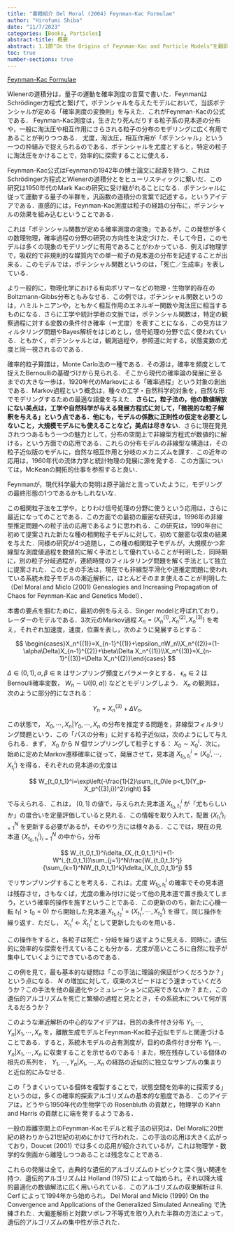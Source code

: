 ```yaml
---
title: "書籍紹介 Del Moral (2004) Feynman-Kac Formulae"
author: "Hirofumi Shiba"
date: "11/7/2023"
categories: [Books, Particles]
abstract-title: 概要
abstract: 1.1節"On the Origins of Feynman-Kac and Particle Models"を翻訳
toc: true
number-sections: true
---
```


```{=html}
<a class="embedly-card" href="https://link.springer.com/book/10.1007/978-1-4684-9393-1">Feynman-Kac Formulae</a><script async src="//cdn.embedly.com/widgets/platform.js" charset="UTF-8"></script>
```

::: {.callout-tip title="ポイント"}
Wienerの道積分は，量子の運動を確率測度の言葉で書いた．FeynmanはSchrödinger方程式と繋げて，ポテンシャルを与えたモデルにおいて，当該ポテンシャルが定める「確率測度の変換則」を与えた．これがFeynman-Kacの公式である．
Feynman-Kac測度は，生きたり死んだりする粒子系の見本道の分布や，一般に淘汰圧や相互作用にさらされる粒子の分布のモデリングに広く有用であることが判りつつある．
尤度，淘汰圧，相互作用が「ポテンシャル」という一つの枠組みで捉えられるのである．ポテンシャルを尤度とすると，特定の粒子に淘汰圧をかけることで，効率的に探索することに使える．
:::

Feynman-Kac公式はFeynmanの1942年の博士論文に起源を持つ．これはSchrödinger方程式とWienerの道積分とをヒューリスティックに繋いだ．この研究は1950年代のMark Kacの研究に受け継がれることになる．ポテンシャルに従って運動する量子の半群を，汎函数の道積分の言葉で記述する，というアイデアである．直感的には，Feynman-Kac測度は粒子の経路の分布に，ポテンシャルの効果を組み込むということである．

これは「ポテンシャル関数が定める確率測度の変換」であるが，この発想が多くの数理物理，確率過程の分野の研究の方向性を決定づけた．そして今日，このモデルは多くの現象のモデリングに有用であることがわかっている．例えば物理学で，吸収的で非規則的な媒質内での単一粒子の見本道の分布を記述することが出来る．このモデルでは，ポテンシャル関数というのは，「死亡／生成率」を表している．

より一般的に，物理化学における有向ポリマーなどの物理・生物学的存在のBoltzmann-Gibbs分布ともみなせる．この例では，ポテンシャル関数というのは，ハミルトニアンや，ともかく相互作用のエネルギー関数や淘汰圧に相当するものになる．さらに工学や統計学者の文脈では，ポテンシャル関数は，特定の観察過程に対する変数の条件付き確率（＝尤度）を表すことになる．この見方はフィルタリング問題やBayes解析をはじめとし，信号処理の分野で広く使われている．ともかく，ポテンシャルとは，観測過程や，参照道に対する，状態変数の尤度と同一視されるのである．

確率的粒子算譜は，Monte Carlo法の一種である．その源は，確率を頻度として捉えたBernoulliの基礎づけから見られる．そこから現代の確率論の発展に至るまでの大きな一歩は，1920年代のMarkovによる「確率過程」という対象の創出である．Markov過程という概念は，種々の工学・自然科学的対象を，自然な形でモデリングするための最適な語彙を与えた．**さらに，粒子法の，他の数値解放にない美点は，工学や自然科学が与える発展方程式に対して，「微視的な粒子解釈を与える」という点である．他にも，モデルの係数に正則性の仮定を必要としないこと，大規模モデルにも使えることなど，美点は尽きない**．さらに現在発見されつつあるもう一つの魅力として，分布の空間上で非線型方程式が数値的に解ける，という方面での応用である．これらの分布モデルの非線型な構造は，その粒子近似版のモデルに，自然な相互作用と分岐のメカニズムを課す．この近年の応用は，1960年代の流体力学と統計物理の発展に源を発する．この方面については，McKeanの開拓的仕事を参照すると良い．

Feynmanが，現代科学最大の発明は原子論だと言っていたように，モデリングの最終形態の1つであるかもしれないな．

この相関粒子法を工学や，とりわけ信号処理の分野に使うという応用は，さらに最近になってのことである．この方面での最初の厳密な研究は，1996年の非線型推定問題への粒子法の応用であるように思われる．この研究は，1990年台に初めて提案された新たな種の相関粒子モデルに対して，初めて厳密な収束の結果を与えた．同様の研究が4つ追随し，この種の相関粒子モデルが，大規模かつ非線型な測度値過程を数値的に解く手法として優れていることが判明した．同時期に，別の粒子分岐過程が，連続時間のフィルタリング問題を解く手法として独立に提案された．このときの手法は，現在でも非線型平滑化や道推定問題に使われている系統木粒子モデルの漸近解析に，ほとんどそのまま使えることが判明した（Del Moral and Miclo (2001) Genealogies and Increasing Propagation of Chaos for Feynman-Kac and Genetics Model）．

本書の要点を掴むために，最初の例を与える．Singer modelと呼ばれており，レーダーのモデルである．3次元のMarkov過程 $X_n=(X_n^{(1)},X_n^{(2)},X_n^{(3)})$ を考え，それぞれ加速度，速度，位置を表し，次のように発展するとする：

$$
\begin{cases}X_n^{(1)}=X_{n-1}^{(1)}+\epsilon_nW_n\\X_n^{(2)}=(1-\alpha\Delta)X_{n-1}^{(2)}+\beta\Delta X_n^{(1)}\\X_n^{(3)}=X_{n-1}^{(3)}+\Delta X_n^{(2)}\end{cases}
$$

$\Delta\in(0,1),\alpha,\beta\in\mathbb{R}$ はサンプリング頻度とパラメータとする． $\epsilon_n\in2$ はBernoulli確率変数， $W_n\sim\mathrm{U}([0,a])$ などとモデリングしよう． $X_n$ の観測は，次のように部分的になされる：

$$
Y_n=X_n^{(3)}+\Delta V_n.
$$

この状態で， $X_0,\cdots,X_n|Y_0,\cdots,X_n$ の分布を推定する問題を，非線型フィルタリング問題という．この「パスの分布」に対する粒子近似は，次のようにして与えられる．まず， $X_0$ から $N$ 個サンプリングして粒子とする： $X_0\sim X_{0}^i$．次に，始めに定めたMarkov遷移確率に従って，発展させて，見本道 $X_{t_0,t_1}^i=(X_0^i,\cdots,X_{t_i}^i)$ を得る．それぞれの見本道の尤度は

$$
W_{t_0,t_1}^i=\exp\left(-\frac{1}{2}\sum_{t_0\le p<t_1}(Y_p-X_p^{(3),i})^2\right)
$$

で与えられる．これは， $[0,1]$ の値で，与えられた見本道 $X_{t_0,t_1}^i$ が「尤もらしいか」の度合いを定量評価していると見れる．この情報を取り入れて，配置 $\{X_{t_1}^i\}_{i=1}^N$ を更新する必要があるが，そのやり方には様々ある．ここでは，現在の見本道 $\{X_{t_0,t_1}^i\}_{i=1}^N$ の中から，分布

$$
W_{t_0,t_1}^i\delta_{X_{t_0,t_1}^i}+(1-W^i_{t_0,t_1})\sum_{j=1}^N\frac{W_{t_0,t_1}^j}{\sum_{k=1}^NW_{t_0,t_1}^k}\delta_{X_{t_0,t_1}^j}
$$

でリサンプリングすることを考える．これは，尤度 $W_{t_0,t_1}^i$ の確率でその見本道は残存させ，さもなくば，尤度の重み付けに従って他の見本道で置き換えてしまう，という確率的操作を施すということである．この更新ののち，新たに心機一転 $t_1(>t_0=0)$ から開始した見本道 $X_{t_1,t_2}^i=(X_{t_1}^i,\cdots,X_{t_2}^i)$ を得て，同じ操作を繰り返す．ただし， $X_{t_1}^i\gets\widehat{X}_{t_1}^i$ として更新したものを用いる．

この操作をすると，各粒子は死亡・分岐を繰り返すように見える．同時に，遺伝的に効率的な探索を行えていることも分かる．尤度が高いところに自然に粒子が集中していくようにできているのである．

この例を見て，最も基本的な疑問は「この手法に理論的保証がつくだろうか？」という点になる． $N$ の増加に対して，収束のスピードはどう速まっていくだろうか？この手法を他の最適化やシミュレーションに応用できないか？また，この遺伝的アルゴリズムを死亡と繁殖の過程と見たとき，その系統木について何が言えるだろうか？

このような漸近解析の中心的なアイデアは，目的の条件付き分布 $Y_1,\cdots,Y_n|X_1,\cdots,X_n$ を，離散生成モデルとFeynman-Kac粒子近似モデルと関連づけることである．すると，系統木モデルの占有測度が，目的の条件付き分布 $Y_1,\cdots,Y_n|X_1,\cdots,X_n$ に収束することを示せるのである！また，現在残存している個体の祖先の系列を， $Y_1,\cdots,Y_n|X_1,\cdots,X_n$ の経路の近似的に独立なサンプルの集まりと近似的にみなせる．

この「うまくいっている個体を複製することで，状態空間を効率的に探索する」というのは，多くの確率的探索アルゴリズムの基本的な態度である．このアイデアは，どうやら1950年代の生物学での Rosenbluth の貢献と，物理学の Kahn and Harris の貢献とに端を発するようである．

一般の距離空間上のFeynman-Kacモデルと粒子法の研究は，Del Moralに20世紀の終わりから21世紀の初めにかけて行われた．この手法の応用は大きく広がっており，Doucet (2001) では多くの応用が紹介されているが，これは物理学・数学的な側面から離陸しつつあることは残念なことである．

これらの発展は全て，古典的な遺伝的アルゴリズムのトピックと深く強い関連を持つ．遺伝的アルゴリズムは Holland (1975) によって始められ，それ以降大域的最適化の数値解法に広く用いられている．このアルゴリズムの収束解析は R. Cerf によって1994年から始められ， Del Moral and Miclo (1999) On the Convergence and Applications of the Generalized Simulated Annealing で洗練された．大偏差解析と対数ソボレフ不等式を取り入れた半群の方法によって，遺伝的アルゴリズムの集中性が示された．